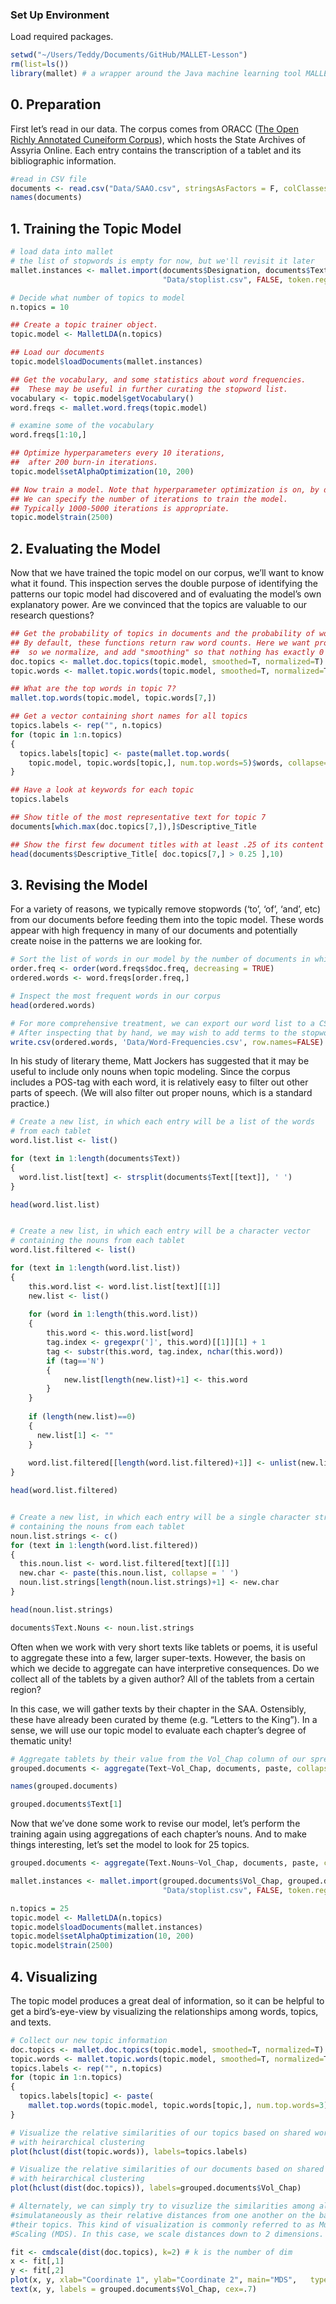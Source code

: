 ### Set Up Environment

Load required packages.

```r
setwd("~/Users/Teddy/Documents/GitHub/MALLET-Lesson")
rm(list=ls())
library(mallet) # a wrapper around the Java machine learning tool MALLET
```

## 0. Preparation

First let's read in our data. The corpus comes from ORACC ([The Open Richly Annotated Cuneiform Corpus](http://oracc.museum.upenn.edu)), which hosts the State Archives of Assyria Online. Each entry contains the transcription of a tablet and its bibliographic information.

```r
#read in CSV file
documents <- read.csv("Data/SAAO.csv", stringsAsFactors = F, colClasses = c('Vol_Chap'='character'))
names(documents)
```

## 1. Training the Topic Model

```r

# load data into mallet
# the list of stopwords is empty for now, but we'll revisit it later
mallet.instances <- mallet.import(documents$Designation, documents$Text,
                                  "Data/stoplist.csv", FALSE, token.regexp="[\\p{L}|\\p{N}|\\p{P}']+")

# Decide what number of topics to model
n.topics = 10

## Create a topic trainer object.
topic.model <- MalletLDA(n.topics)

## Load our documents
topic.model$loadDocuments(mallet.instances)

## Get the vocabulary, and some statistics about word frequencies.
##  These may be useful in further curating the stopword list.
vocabulary <- topic.model$getVocabulary()
word.freqs <- mallet.word.freqs(topic.model)

# examine some of the vocabulary
word.freqs[1:10,]

## Optimize hyperparameters every 10 iterations, 
##  after 200 burn-in iterations.
topic.model$setAlphaOptimization(10, 200)

## Now train a model. Note that hyperparameter optimization is on, by default.
## We can specify the number of iterations to train the model.
## Typically 1000-5000 iterations is appropriate.
topic.model$train(2500)
```

## 2. Evaluating the Model

Now that we have trained the topic model on our corpus, we'll want to know what it found. This inspection serves the double purpose of identifying the patterns our topic model had discovered and of evaluating the model's own explanatory power. Are we convinced that the topics are valuable to our research questions?

```r
## Get the probability of topics in documents and the probability of words in topics.
## By default, these functions return raw word counts. Here we want probabilities, 
##  so we normalize, and add "smoothing" so that nothing has exactly 0 probability.
doc.topics <- mallet.doc.topics(topic.model, smoothed=T, normalized=T)
topic.words <- mallet.topic.words(topic.model, smoothed=T, normalized=T)

## What are the top words in topic 7?
mallet.top.words(topic.model, topic.words[7,])

## Get a vector containing short names for all topics
topics.labels <- rep("", n.topics)
for (topic in 1:n.topics)
{
  topics.labels[topic] <- paste(mallet.top.words(
    topic.model, topic.words[topic,], num.top.words=5)$words, collapse=" ")
}

## Have a look at keywords for each topic
topics.labels

## Show title of the most representative text for topic 7
documents[which.max(doc.topics[7,]),]$Descriptive_Title

## Show the first few document titles with at least .25 of its content devoted to topic 4
head(documents$Descriptive_Title[ doc.topics[7,] > 0.25 ],10)

```

## 3. Revising the Model

For a variety of reasons, we typically remove stopwords ('to', 'of', 'and', etc) from our documents before feeding them into the topic model. These words appear with high frequency in many of our documents and potentially create noise in the patterns we are looking for.

```r
# Sort the list of words in our model by the number of documents in which they appear
order.freq <- order(word.freqs$doc.freq, decreasing = TRUE)
ordered.words <- word.freqs[order.freq,]

# Inspect the most frequent words in our corpus
head(ordered.words)

# For more comprehensive treatment, we can export our word list to a CSV.
# After inspecting that by hand, we may wish to add terms to the stopword file.
write.csv(ordered.words, 'Data/Word-Frequencies.csv', row.names=FALSE)
```

In his study of literary theme, Matt Jockers has suggested that it may be useful to include only nouns when topic modeling. Since the corpus includes a POS-tag with each word, it is relatively easy to filter out other parts of speech. (We will also filter out proper nouns, which is a standard practice.)

```r
# Create a new list, in which each entry will be a list of the words
# from each tablet
word.list.list <- list()

for (text in 1:length(documents$Text))
{
  word.list.list[text] <- strsplit(documents$Text[[text]], ' ')
}

head(word.list.list)


# Create a new list, in which each entry will be a character vector
# containing the nouns from each tablet
word.list.filtered <- list()

for (text in 1:length(word.list.list))
{
    this.word.list <- word.list.list[text][[1]]
    new.list <- list()
    
    for (word in 1:length(this.word.list))
    {
        this.word <- this.word.list[word]
        tag.index <- gregexpr(']', this.word)[[1]][1] + 1
        tag <- substr(this.word, tag.index, nchar(this.word))
        if (tag=='N')
        {
            new.list[length(new.list)+1] <- this.word
        }
    }
    
    if (length(new.list)==0)
    {
      new.list[1] <- ""
    }
    
    word.list.filtered[[length(word.list.filtered)+1]] <- unlist(new.list)
}

head(word.list.filtered)


# Create a new list, in which each entry will be a single character string
# containing the nouns from each tablet
noun.list.strings <- c()
for (text in 1:length(word.list.filtered))
{
  this.noun.list <- word.list.filtered[text][[1]]
  new.char <- paste(this.noun.list, collapse = ' ')
  noun.list.strings[length(noun.list.strings)+1] <- new.char
}

head(noun.list.strings)

documents$Text.Nouns <- noun.list.strings
```

Often when we work with very short texts like tablets or poems, it is useful to aggregate these into a few, larger super-texts. However, the basis on which we decide to aggregate can have interpretive consequences. Do we collect all of the tablets by a given author? All of the tablets from a certain region? 

In this case, we will gather texts by their chapter in the SAA. Ostensibly, these have already been curated by theme (e.g. "Letters to the King"). In a sense, we will use our topic model to evaluate each chapter's degree of thematic unity!

```r
# Aggregate tablets by their value from the Vol_Chap column of our spreadsheet
grouped.documents <- aggregate(Text~Vol_Chap, documents, paste, collapse=' ')

names(grouped.documents)

grouped.documents$Text[1]
```

Now that we've done some work to revise our model, let's perform the training again using aggregations of each chapter's nouns. And to make things interesting, let's set the model to look for 25 topics.

```r
grouped.documents <- aggregate(Text.Nouns~Vol_Chap, documents, paste, collapse=' ')

mallet.instances <- mallet.import(grouped.documents$Vol_Chap, grouped.documents$Text.Nouns,
                                  "Data/stoplist.csv", FALSE, token.regexp="[\\p{L}|\\p{N}|\\p{P}']+")

n.topics = 25
topic.model <- MalletLDA(n.topics)
topic.model$loadDocuments(mallet.instances)
topic.model$setAlphaOptimization(10, 200)
topic.model$train(2500)
```

## 4. Visualizing

The topic model produces a great deal of information, so it can be helpful to get a bird's-eye-view by visualizing the relationships among words, topics, and texts.

```r

# Collect our new topic information
doc.topics <- mallet.doc.topics(topic.model, smoothed=T, normalized=T)
topic.words <- mallet.topic.words(topic.model, smoothed=T, normalized=T)
topics.labels <- rep("", n.topics)
for (topic in 1:n.topics)
{
  topics.labels[topic] <- paste(
    mallet.top.words(topic.model, topic.words[topic,], num.top.words=3)$words, collapse=" ")
}

# Visualize the relative similarities of our topics based on shared words,
# with heirarchical clustering
plot(hclust(dist(topic.words)), labels=topics.labels)

# Visualize the relative similarities of our documents based on shared topics,
# with heirarchical clustering
plot(hclust(dist(doc.topics)), labels=grouped.documents$Vol_Chap)

# Alternately, we can simply try to visuzlize the similarities among all texts
#simulataneously as their relative distances from one another on the basis of
#their topics. This kind of visualization is commonly referred to as Multi-Dimensional
#Scaling (MDS). In this case, we scale distances down to 2 dimensions.

fit <- cmdscale(dist(doc.topics), k=2) # k is the number of dim
x <- fit[,1]
y <- fit[,2]
plot(x, y, xlab="Coordinate 1", ylab="Coordinate 2", main="MDS",   type="n")
text(x, y, labels = grouped.documents$Vol_Chap, cex=.7)
```
